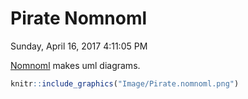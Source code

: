 # Pirate Nomnoml 

<time datetime="2017-04-16 16:10:44 -0700">
  Sunday, April 16, 2017 4:11:05 PM
</time>

[Nomnoml][Nomnoml] makes uml diagrams.

```r
knitr::include_graphics("Image/Pirate.nomnoml.png")
```

[Nomnoml]: http://nomnoml.com "Nomnoml"
